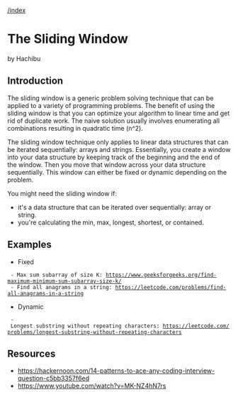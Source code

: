 [[/index]]

= The Sliding Window =

by Hachibu

== Introduction ==

The sliding window is a generic problem solving technique that can be applied to
a variety of programming problems. The benefit of using the sliding window is
that you can optimize your algorithm to linear time and get rid of duplicate
work. The naive solution usually involves enumerating all combinations resulting
in quadratic time (n^2).

The sliding window technique only applies to linear data structures that can be
iterated sequentially: arrays and strings. Essentially, you create a window into
your data structure by keeping track of the beginning and the end of the window.
Then you move that window across your data structure sequentially. This window
can either be fixed or dynamic depending on the problem.

You might need the sliding window if:

* it's a data structure that can be iterated over sequentially: array or string.
* you're calculating the min, max, longest, shortest, or contained.

== Examples ==

* Fixed
  - Max sum subarray of size K: https://www.geeksforgeeks.org/find-maximum-minimum-sum-subarray-size-k/
  - Find all anagrams in a string: https://leetcode.com/problems/find-all-anagrams-in-a-string
* Dynamic
  - Longest substring without repeating characters: https://leetcode.com/problems/longest-substring-without-repeating-characters

== Resources ==
* https://hackernoon.com/14-patterns-to-ace-any-coding-interview-question-c5bb3357f6ed
* https://www.youtube.com/watch?v=MK-NZ4hN7rs
